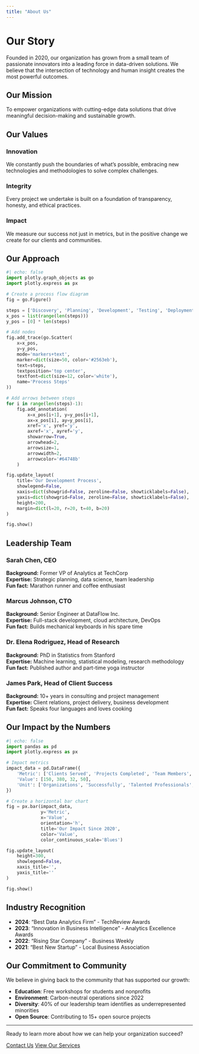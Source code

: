 ```yaml
---
title: "About Us"
---
```


# Our Story

Founded in 2020, our organization has grown from a small team of passionate innovators into a leading force in data-driven solutions. We believe that the intersection of technology and human insight creates the most powerful outcomes.

## Our Mission

To empower organizations with cutting-edge data solutions that drive meaningful decision-making and sustainable growth.

## Our Values

::: {.grid}
::: {.g-col-4}
### Innovation
We constantly push the boundaries of what's possible, embracing new technologies and methodologies to solve complex challenges.
:::

::: {.g-col-4}
### Integrity
Every project we undertake is built on a foundation of transparency, honesty, and ethical practices.
:::

::: {.g-col-4}
### Impact
We measure our success not just in metrics, but in the positive change we create for our clients and communities.
:::
:::

## Our Approach

```python
#| echo: false
import plotly.graph_objects as go
import plotly.express as px

# Create a process flow diagram
fig = go.Figure()

steps = ['Discovery', 'Planning', 'Development', 'Testing', 'Deployment', 'Support']
x_pos = list(range(len(steps)))
y_pos = [0] * len(steps)

# Add nodes
fig.add_trace(go.Scatter(
    x=x_pos, 
    y=y_pos,
    mode='markers+text',
    marker=dict(size=50, color='#2563eb'),
    text=steps,
    textposition='top center',
    textfont=dict(size=12, color='white'),
    name='Process Steps'
))

# Add arrows between steps
for i in range(len(steps)-1):
    fig.add_annotation(
        x=x_pos[i+1], y=y_pos[i+1],
        ax=x_pos[i], ay=y_pos[i],
        xref='x', yref='y',
        axref='x', ayref='y',
        showarrow=True,
        arrowhead=2,
        arrowsize=1,
        arrowwidth=2,
        arrowcolor='#64748b'
    )

fig.update_layout(
    title='Our Development Process',
    showlegend=False,
    xaxis=dict(showgrid=False, zeroline=False, showticklabels=False),
    yaxis=dict(showgrid=False, zeroline=False, showticklabels=False),
    height=200,
    margin=dict(l=20, r=20, t=40, b=20)
)

fig.show()
```

## Leadership Team

::: {.grid}
::: {.g-col-6}
### Sarah Chen, CEO
**Background:** Former VP of Analytics at TechCorp  
**Expertise:** Strategic planning, data science, team leadership  
**Fun fact:** Marathon runner and coffee enthusiast
:::

::: {.g-col-6}
### Marcus Johnson, CTO  
**Background:** Senior Engineer at DataFlow Inc.  
**Expertise:** Full-stack development, cloud architecture, DevOps  
**Fun fact:** Builds mechanical keyboards in his spare time
:::
:::

::: {.grid}
::: {.g-col-6}
### Dr. Elena Rodriguez, Head of Research
**Background:** PhD in Statistics from Stanford  
**Expertise:** Machine learning, statistical modeling, research methodology  
**Fun fact:** Published author and part-time yoga instructor
:::

::: {.g-col-6}
### James Park, Head of Client Success
**Background:** 10+ years in consulting and project management  
**Expertise:** Client relations, project delivery, business development  
**Fun fact:** Speaks four languages and loves cooking
:::
:::

## Our Impact by the Numbers

```python
#| echo: false
import pandas as pd
import plotly.express as px

# Impact metrics
impact_data = pd.DataFrame({
    'Metric': ['Clients Served', 'Projects Completed', 'Team Members', 'Years of Experience'],
    'Value': [150, 380, 32, 50],
    'Unit': ['Organizations', 'Successfully', 'Talented Professionals', 'Combined Years']
})

# Create a horizontal bar chart
fig = px.bar(impact_data, 
             y='Metric', 
             x='Value', 
             orientation='h',
             title='Our Impact Since 2020',
             color='Value',
             color_continuous_scale='Blues')

fig.update_layout(
    height=300,
    showlegend=False,
    xaxis_title='',
    yaxis_title=''
)

fig.show()
```

## Industry Recognition

- **2024**: "Best Data Analytics Firm" - TechReview Awards
- **2023**: "Innovation in Business Intelligence" - Analytics Excellence Awards  
- **2022**: "Rising Star Company" - Business Weekly
- **2021**: "Best New Startup" - Local Business Association

## Our Commitment to Community

We believe in giving back to the community that has supported our growth:

- **Education**: Free workshops for students and nonprofits
- **Environment**: Carbon-neutral operations since 2022
- **Diversity**: 40% of our leadership team identifies as underrepresented minorities
- **Open Source**: Contributing to 15+ open source projects

---

Ready to learn more about how we can help your organization succeed?

[Contact Us](contact.qmd){.btn .btn-primary role="button"} [View Our Services](services.qmd){.btn .btn-outline-secondary role="button"}
